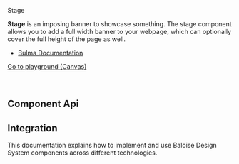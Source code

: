 
<bal-doc-banner id="story--components-stage--basic" status="rebranded,sass,visual">Stage</bal-doc-banner>

<bal-doc-lead>
  <b>Stage</b> is an imposing banner to showcase something. The stage component allows you to add a full width banner to
  your webpage, which can optionally cover the full height of the page as well.
</bal-doc-lead>

- [Bulma Documentation](https://bulma.io/documentation/layout/hero/)

<bal-doc-app>
  <bal-button-group class="mb-large" position="center">
    <a class="button is-primary" href="?path=/story/components-stage--simple-stage">
      Go to playground (Canvas)
    </a>
  </bal-button-group>
</bal-doc-app>

<br />
<br />
<br />

## Component Api

<Description markdown={readme} />

## Integration

This documentation explains how to implement and use Baloise Design System components across different technologies.

<bal-doc-link-list>
  <a href="?path=/docs/development-getting-started-html5-overview--page">
    <bal-doc-link-list-item template="html5"></bal-doc-link-list-item>
  </a>
  <a href="?path=/docs/development-getting-started-vue-overview--page">
    <bal-doc-link-list-item template="vue"></bal-doc-link-list-item>
  </a>
  <a href="?path=/docs/development-getting-started-angular-overview--page">
    <bal-doc-link-list-item template="angular"></bal-doc-link-list-item>
  </a>
  <a href="?path=/docs/development-getting-started-react-overview--page">
    <bal-doc-link-list-item template="react"></bal-doc-link-list-item>
  </a>
</bal-doc-link-list>

<br />


<Description markdown={testing} />

<bal-doc-github link="/components/bal-stage/stories/bal-stage.docs.mdx"></bal-doc-github>
